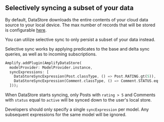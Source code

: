 ## Selectively syncing a subset of your data

By default, DataStore downloads the entire contents of your cloud data source to your local device.
The max number of records that will be stored is configurable [here](/lib/datastore/conflict#custom-configuration).

You can utilize selective sync to only persist a subset of your data instead.

Selective sync works by applying predicates to the base and delta sync queries, as well as to incoming subscriptions.

```dart
Amplify.addPlugin(AmplifyDataStore(
  modelProvider: ModelProvider.instance,
  syncExpressions: [
    DataStoreSyncExpression(Post.classType, () => Post.RATING.gt(5)),
    DataStoreSyncExpression(Comment.classType, () => Comment.STATUS.eq('active'))
  ]));
```

When DataStore starts syncing, only Posts with `rating > 5` and Comments with `status` equal to `active` will be synced down to the user's local store.

<Callout>

Developers should only specify a single `syncExpression` per model. Any subsequent expressions for the same model will be ignored.

</Callout>

